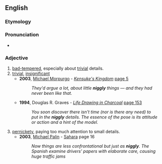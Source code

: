 ==English==

===Etymology===
{{suffix|en|niggle|y}}

===Pronunciation===
* {{rhymes|ɪɡəli|lang=en}}

===Adjective===
{{en-adj}}

# [[bad-tempered]], especially about [[trivial]] details.
# [[trivial]], [[insignificant]]
#* '''2003''', [[w:Michael Morpurgo|Michael Morpurgo]] - ''[[w: Kensuke's Kingdom|Kensuke's Kingdom]]'' [http://books.google.com/books?id=bqyGBOJejNoC&pg=PA5&dq=niggly&lr=&sig=Xs2OLG9djxgVX8bFv2ee8ESUgxw#PPP15,M1 page 5]
#*: ''They'd argue a lot, about little '''niggly''' things — and they had never been like that.''
#* '''1994''', Douglas R. Graves - ''[http://books.google.com/books?id=RZcmIMxv8HYC Life Drawing in Charcoal]'' [http://books.google.com/books?id=RZcmIMxv8HYC&pg=PA153&dq=niggly&lr=&sig=VM9X2jg6MmNI-MSzSfNlYnWyTPM page 153]
#*: ''You soon discover there isn't time (nor is there any need) to put in the '''niggly''' details. The essence of the pose is its attitude or action and a hint of the model.''
# [[pernickety]], paying too much attention to small details.
#* '''2003''', [[w:Michael Palin|Michael Palin]] - [[w:Sahara (Michael Palin)|Sahara]] page 16
#*: ''Now things are less confrontational but just as '''niggly'''. The Spanish examine drivers' papers with elaborate care, causing huge traffic jams''